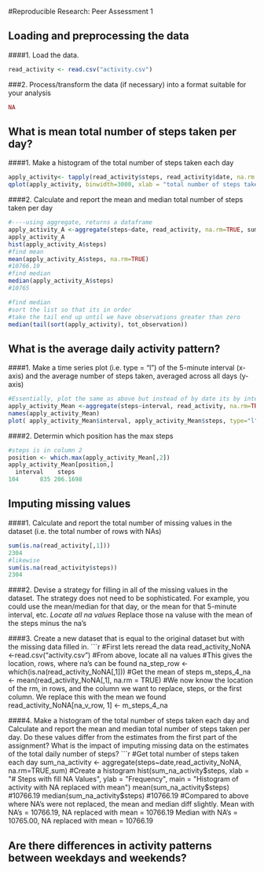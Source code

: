 #Reproducible Research: Peer Assessment 1

## Loading and preprocessing the data
####1. Load the data.
```r
read_activity <- read.csv("activity.csv")
```
###2. Process/transform the data (if necessary) into a format suitable for your analysis
```r
NA
```
## What is mean total number of steps taken per day?
####1. Make a histogram of the total number of steps taken each day
```r
apply_activity<- tapply(read_activity$steps, read_activity$date, na.rm = TRUE, sum)
qplot(apply_activity, binwidth=3000, xlab = "total number of steps taken each day")
```
####2. Calculate and report the mean and median total number of steps taken per day
```r
#----using aggregate, returns a dataframe
apply_activity_A <-aggregate(steps~date, read_activity, na.rm=TRUE, sum)
apply_activity_A
hist(apply_activity_A$steps)
#find mean
mean(apply_activity_A$steps, na.rm=TRUE)
#10766.19
#find median
median(apply_activity_A$steps)
#10765

#find median
#sort the list so that its in order
#take the tail end up until we have observations greater than zero
median(tail(sort(apply_activity), tot_observation))
```

## What is the average daily activity pattern?
####1. Make a time series plot (i.e. type = "l") of the 5-minute interval (x-axis) and the average number of steps taken, averaged across all days (y-axis)
```r
#Essentially, plot the same as above but instead of by date its by interval, and we are using mean not sum
apply_activity_Mean <-aggregate(steps~interval, read_activity, na.rm=TRUE, mean)
names(apply_activity_Mean)
plot( apply_activity_Mean$interval, apply_activity_Mean$steps, type="l", xlab="Mean Interval", ylab="Steps", main="Intervals and Steps")

```

####2. Determin which position has the max steps
```r
#steps is in column 2
position <- which.max(apply_activity_Mean[,2])
apply_activity_Mean[position,]
  interval    steps
104      835 206.1698
```

## Imputing missing values
####1. Calculate and report the total number of missing values in the dataset (i.e. the total number of rows with NAs)
```r
sum(is.na(read_activity[,1]))
2304
#likewise
sum(is.na(read_activity$steps))
2304

```
####2. Devise a strategy for filling in all of the missing values in the dataset. The strategy does not need to be sophisticated. For example, you could use the mean/median for that day, or the mean for that 5-minute interval, etc.
*Locate all na values
*Replace those na valuse with the mean of the steps minus the na's

####3. Create a new dataset that is equal to the original dataset but with the missing data filled in.
```r
#First lets reread the data
read_activity_NoNA <-read.csv("activity.csv")
#From above, locate all na values
#This gives the location, rows, where na's can be found
na_step_row <- which(is.na(read_activity_NoNA[,1]))
#Get the mean of steps
m_steps_4_na <- mean(read_activity_NoNA[,1], na.rm = TRUE)
#We now know the location of the rm, in rows, and the column we want to replace, steps, or the first column. We replace this with the mean we found
read_activity_NoNA[na_v_row, 1] <- m_steps_4_na

####4. Make a histogram of the total number of steps taken each day and Calculate and report the mean and median total number of steps taken per day. Do these values differ from the estimates from the first part of the assignment? What is the impact of imputing missing data on the estimates of the total daily number of steps?
```r
#Get total number of steps taken each day
sum_na_activity <- aggregate(steps~date,read_activity_NoNA, na.rm=TRUE,sum)
#Create a histogram
hist(sum_na_activity$steps, xlab = "# Steps with fill NA Values", ylab = "Frequency", main = "Histogram of activity with NA replaced with mean")
mean(sum_na_activity$steps)
#10766.19
median(sum_na_activity$steps)
#10766.19
#Compared to above where NA's were not replaced, the mean and median diff slightly. 
Mean with NA's = 10766.19, NA replaced with mean = 10766.19
Median with NA's = 10765.00, NA replaced with mean = 10766.19


## Are there differences in activity patterns between weekdays and weekends?
